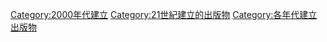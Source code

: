 {{Cat topic in decade|20|0|21|建立的出版物}}

[[Category:2000年代建立|Category:2000年代建立]]
[[Category:21世紀建立的出版物|Category:21世紀建立的出版物]]
[[Category:各年代建立出版物|Category:各年代建立出版物]]